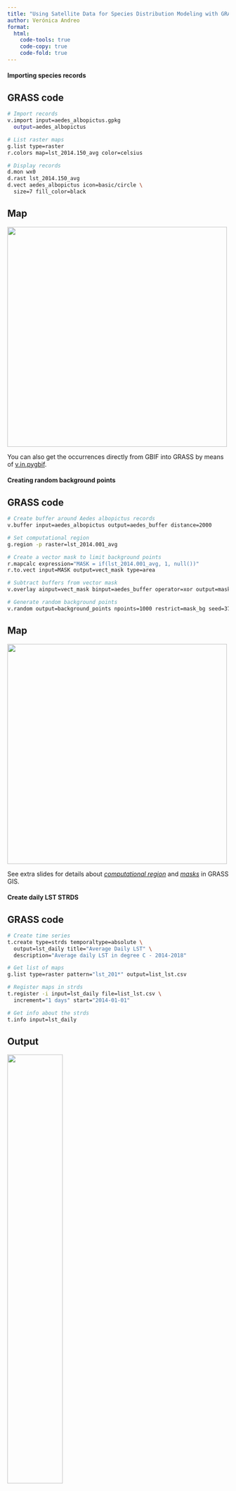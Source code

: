 ```yaml
---
title: "Using Satellite Data for Species Distribution Modeling with GRASS GIS and R"
author: Verónica Andreo
format: 
  html: 
    code-tools: true
    code-copy: true
    code-fold: true
---
```



#### Importing species records

::: {.panel-tabset}

## GRASS code

```bash
# Import records
v.import input=aedes_albopictus.gpkg 
  output=aedes_albopictus

# List raster maps
g.list type=raster
r.colors map=lst_2014.150_avg color=celsius

# Display records
d.mon wx0
d.rast lst_2014.150_avg
d.vect aedes_albopictus icon=basic/circle \
  size=7 fill_color=black
```

## Map
<img src="assets/img/wx0_aedes_lst.png" width="500px">

:::

You can also get the occurrences directly from GBIF into GRASS
by means of [v.in.pygbif](https://grass.osgeo.org/grass-stable/manuals/addons/v.in.pygbif.html).


#### Creating random background points

::: {.panel-tabset}

## GRASS code

```bash
# Create buffer around Aedes albopictus records
v.buffer input=aedes_albopictus output=aedes_buffer distance=2000

# Set computational region
g.region -p raster=lst_2014.001_avg

# Create a vector mask to limit background points
r.mapcalc expression="MASK = if(lst_2014.001_avg, 1, null())"
r.to.vect input=MASK output=vect_mask type=area

# Subtract buffers from vector mask
v.overlay ainput=vect_mask binput=aedes_buffer operator=xor output=mask_bg

# Generate random background points
v.random output=background_points npoints=1000 restrict=mask_bg seed=3749
```

## Map

<img src="assets/img/points_aedes_background.png" width="500px">

:::

See extra slides for details about [*computational region*](#region) and [*masks*](#mask) in GRASS GIS.


#### Create daily LST STRDS

::: {.panel-tabset}

## GRASS code

```bash
# Create time series 
t.create type=strds temporaltype=absolute \
  output=lst_daily title="Average Daily LST" \
  description="Average daily LST in degree C - 2014-2018"

# Get list of maps 
g.list type=raster pattern="lst_201*" output=list_lst.csv

# Register maps in strds  
t.register -i input=lst_daily file=list_lst.csv \
  increment="1 days" start="2014-01-01"

# Get info about the strds
t.info input=lst_daily
```

## Output

<img src="assets/img/t_info_output.png" width="50%">

:::

See [t.create](https://grass.osgeo.org/grass-stable/manuals/t.create.html) and [t.register](https://grass.osgeo.org/grass-stable/manuals/t.register.html)


### Generate environmental variables from LST STRDS

#### Long term monthly avg, min and max LST

::: {.panel-tabset}

## GRASS code

```bash
for i in $(seq -w 1 12) ; do 
  t.rast.series input=lst_daily method=average \
    where="strftime('%m', start_time)='${i}'" \
    output=lst_average_${i}
  t.rast.series input=lst_daily method=minimum \
    where="strftime('%m', start_time)='${i}'" \
    output=lst_minimum_${i}
  t.rast.series input=lst_daily method=maximum \
    where="strftime('%m', start_time)='${i}'" \
    output=lst_maximum_${i}  
done
```

## Output

<img src="assets/img/list_long_term_avg_lst.png" width="70%">

:::

See [t.rast.series](https://grass.osgeo.org/grass-stable/manuals/t.rast.series.html) manual for further details.


#### Bioclimatic variables

::: {.panel-tabset}

## GRASS code

```bash
# Install extension
g.extension extension=r.bioclim
 
# Estimate temperature related bioclimatic variables
r.bioclim \
  tmin=$(g.list type=raster pattern="lst_minimum_??" separator=",") \
  tmax=$(g.list type=raster pattern="lst_maximum_??" separator=",") \
  tavg=$(g.list type=raster pattern="lst_average_??" separator=",") \
  output=worldclim_ 

# List output maps
g.list type=raster pattern="worldclim*"
```

## Output
<img src="assets/img/list_worldclim_lst.png" width="80%">

## Map

<img src="assets/img/bio1.png" width="50%">

:::

See [r.bioclim](https://grass.osgeo.org/grass-stable/manuals/addons/r.bioclim.html) manual for further details.


#### Spring warming

::: {.panel-tabset}

## GRASS code

```bash
# Annual spring warming: slope(daily Tmean february-march-april)
t.rast.aggregate input=lst_daily output=annual_spring_warming \
  basename=spring_warming suffix=gran \
  method=slope granularity="1 years" \
  where="strftime('%m',start_time)='02' or \
         strftime('%m',start_time)='03' or \
         strftime('%m', start_time)='04'"

# Average spring warming
t.rast.series input=annual_spring_warming \
  output=avg_spring_warming \
  method=average
```

## Map

<img src="assets/img/spring_warming.png" width="50%">

:::

See [t.rast.aggregate](https://grass.osgeo.org/grass-stable/manuals/t.rast.aggregate.html) manual.


#### Autumnal cooling

::: {.panel-tabset}

## GRASS code

```bash
# Annual autumnal cooling: slope(daily Tmean august-september-october)
t.rast.aggregate input=lst_daily output=annual_autumnal_cooling \
  basename=autumnal_cooling suffix=gran \
  method=slope granularity="1 years" \
  where="strftime('%m',start_time)='08' or \
         strftime('%m',start_time)='09' or \
         strftime('%m', start_time)='10'"

# Average autumnal cooling
t.rast.series input=annual_autumnal_cooling \
  output=avg_autumnal_cooling \
  method=average
```

## Map

<img src="assets/img/autumnal_cooling.png" width="51%">

:::


#### Number of days with LSTmean >= 20 and <= 30

::: {.panel-tabset}

## GRASS code

```bash
# Keep only pixels meeting the condition
t.rast.algebra -n \
  expression="tmean_higher20_lower30 = if(lst_daily >= 20.0 && lst_daily <= 30.0, 1, null())" \
  basename=tmean_higher20_lower30 suffix=gran nproc=7

# Count how many times per year the condition is met
t.rast.aggregate input=tmean_higher20_lower30 \
  output=count_tmean_higher20_lower30 \
  basename=tmean_higher20_lower30 suffix=gran \
  method=count granularity="1 years"

# Average number of days with LSTmean >= 20 and <= 30
t.rast.series input=count_tmean_higher20_lower30 \
  output=avg_count_tmean_higher20_lower30 method=average
```

## Map

<img src="assets/img/count_days_higher20_lower30.png" width="50%">

:::

See [t.rast.algebra](https://grass.osgeo.org/grass-stable/manuals/t.rast.algebra.html) manual for further details.


#### Number of consecutive days with LSTmean <= -2.0


```bash
# Create annual mask
t.rast.aggregate input=lst_daily output=annual_mask \
  basename=annual_mask suffix=gran \
  granularity="1 year" method=count

# Replace values by zero
t.rast.mapcalc input=annual_mask output=annual_mask_0 \
  expression="if(annual_mask, 0)" \
  basename=annual_mask_0

# Calculate consecutive days with LST <= -2.0
t.rast.algebra \
  expression="lower_m2_consec_days = annual_mask_0 {+,contains,l} \
  if(lst_daily <= -2.0 && lst_daily[-1] <= -2.0 || \
  lst_daily[1] <= -2.0 && lst_daily <= -2.0, 1, 0)" \
  basename=lower_m2_ suffix=gran nproc=7
```


```bash
# Inspect values
t.rast.list input=lower_m2_consec_days \
  columns=name,start_time,end_time,min,max

# Median number of consecutive days with LST <= -2
t.rast.series input=lower_m2_consec_days \
  output=median_lower_m2_consec_days method=median
```

<img src="assets/img/median_days_lower_m2.png" width="60%">


We have all these maps within GRASS, how do we connect with R now?


